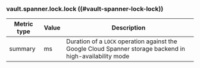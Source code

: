 ### vault.spanner.lock.lock ((#vault-spanner-lock-lock))

Metric type | Value | Description
----------- | ----- | -----------
summary     | ms    | Duration of a `LOCK` operation against the Google Cloud Spanner storage backend in high-availability mode